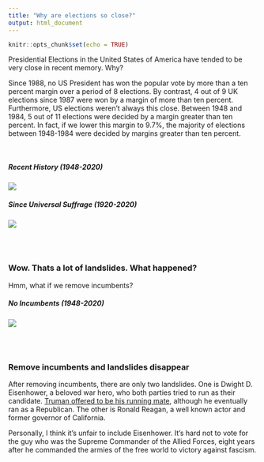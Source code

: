 ```yaml
---
title: "Why are elections so close?"
output: html_document
---
```


```r
knitr::opts_chunk$set(echo = TRUE)
```

Presidential Elections in the United States of America have tended to be very close in recent memory. Why?

Since 1988, no US President has won the popular vote by more than a ten percent margin over a period of 8 elections. By contrast, 4 out of 9 UK elections since 1987 were won by a margin of more than ten percent. Furthermore, US elections weren't always this close. Between 1948 and 1984, 5 out of 11 elections were decided by a margin greater than ten percent. In fact, if we lower this margin to 9.7%, the majority of elections between 1948-1984 were decided by margins greater than ten percent.


  
</br>

##### Recent History (1948-2020)

![](Images/pres_elect_margin.png)


##### Since Universal Suffrage (1920-2020)

![](Images/pres_elect_1920.png)

</br>
</br>

### Wow. Thats a lot of landslides. What happened?

Hmm, what if we remove incumbents?
</br>


##### No Incumbents (1948-2020)

![](Images/pres_elect_1948_no_incumbents.png)

</br>
</br>

### Remove incumbents and landslides disappear

After removing incumbents, there are only two landslides. One is Dwight D. Eisenhower, a beloved war hero, who both parties tried to run as their candidate. [Truman offered to be his running mate](https://en.wikipedia.org/wiki/Draft_Eisenhower_movement#%22Eisenhower_Boom%22_(1948)), although he eventually ran as a Republican. The other is Ronald Reagan, a well known actor and former governor of California.


Personally, I think it's unfair to include Eisenhower. It's hard not to vote for the guy who was the Supreme Commander of the Allied Forces, eight years after he commanded the armies of the free world to victory against fascism.


